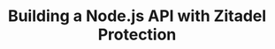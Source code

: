 ---
title: "Building a Node.js API with Zitadel Protection"
description: "Secure your Node.js APIs with Zitadel, validate JWT tokens, implement middleware, and handle authorization"
course: "complete-guide-zitadel"
section: "Integrating with Your Applications"
order: 8
publishedAt: 2025-07-10
isDraft: true
authors:
  - rawkode
---